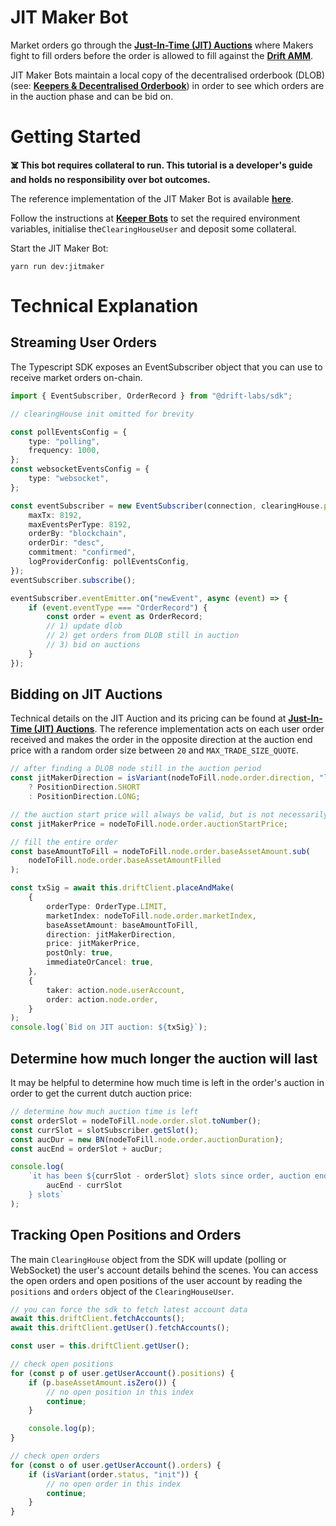 # JIT Maker Bot

Market orders go through the [**Just-In-Time (JIT) Auctions**](/about-v2/jit-auctions) where Makers fight to fill orders before the order is allowed to fill against the [**Drift AMM**](/about-v2/drift-amm).

JIT Maker Bots maintain a local copy of the decentralised orderbook (DLOB) (see: [**Keepers & Decentralised Orderbook**](/about-v2/keepers-decentralized-orderbook-faq)) in order to see which orders are in the auction phase and can be bid on.

# Getting Started

**☠️ This bot requires collateral to run. This tutorial is a developer's guide and holds no responsibility over bot outcomes.**

The reference implementation of the JIT Maker Bot is available [**here**](https://github.com/drift-labs/keeper-bots-v2/blob/master/src/bots/jitMaker.ts).

Follow the instructions at [**Keeper Bots**](/tutorial-bots/keeper-bots) to set the required environment variables, initialise the`ClearingHouseUser` and deposit some collateral.

Start the JIT Maker Bot:

```shell
yarn run dev:jitmaker
```

# Technical Explanation

## Streaming User Orders

The Typescript SDK exposes an EventSubscriber object that you can use to receive market orders on-chain.

```typescript
import { EventSubscriber, OrderRecord } from "@drift-labs/sdk";

// clearingHouse init omitted for brevity

const pollEventsConfig = {
    type: "polling",
    frequency: 1000,
};
const websocketEventsConfig = {
    type: "websocket",
};

const eventSubscriber = new EventSubscriber(connection, clearingHouse.program, {
    maxTx: 8192,
    maxEventsPerType: 8192,
    orderBy: "blockchain",
    orderDir: "desc",
    commitment: "confirmed",
    logProviderConfig: pollEventsConfig,
});
eventSubscriber.subscribe();

eventSubscriber.eventEmitter.on("newEvent", async (event) => {
    if (event.eventType === "OrderRecord") {
        const order = event as OrderRecord;
        // 1) update dlob
        // 2) get orders from DLOB still in auction
        // 3) bid on auctions
    }
});
```

## Bidding on JIT Auctions

Technical details on the JIT Auction and its pricing can be found at [**Just-In-Time (JIT) Auctions**](/about-v2/jit-auctions). The reference implementation acts on each user order received and makes the order in the opposite direction at the auction end price with a random order size between `20` and `MAX_TRADE_SIZE_QUOTE`.

```typescript
// after finding a DLOB node still in the auction period
const jitMakerDirection = isVariant(nodeToFill.node.order.direction, "long")
    ? PositionDirection.SHORT
    : PositionDirection.LONG;

// the auction start price will always be valid, but is not necessarily the best price
const jitMakerPrice = nodeToFill.node.order.auctionStartPrice;

// fill the entire order
const baseAmountToFill = nodeToFill.node.order.baseAssetAmount.sub(
    nodeToFill.node.order.baseAssetAmountFilled
);

const txSig = await this.driftClient.placeAndMake(
    {
        orderType: OrderType.LIMIT,
        marketIndex: nodeToFill.node.order.marketIndex,
        baseAssetAmount: baseAmountToFill,
        direction: jitMakerDirection,
        price: jitMakerPrice,
        postOnly: true,
        immediateOrCancel: true,
    },
    {
        taker: action.node.userAccount,
        order: action.node.order,
    }
);
console.log(`Bid on JIT auction: ${txSig}`);
```

## Determine how much longer the auction will last

It may be helpful to determine how much time is left in the order's auction in order to get the current dutch auction price:

```typescript
// determine how much auction time is left
const orderSlot = nodeToFill.node.order.slot.toNumber();
const currSlot = slotSubscriber.getSlot();
const aucDur = new BN(nodeToFill.node.order.auctionDuration);
const aucEnd = orderSlot + aucDur;

console.log(
    `it has been ${currSlot - orderSlot} slots since order, auction ends in ${
        aucEnd - currSlot
    } slots`
);
```

## Tracking Open Positions and Orders

The main `ClearingHouse` object from the SDK will update (polling or WebSocket) the user's account details behind the scenes. You can access the open orders and open positions of the user account by reading the `positions` and `orders` object of the `ClearingHouseUser`.

```typescript
// you can force the sdk to fetch latest account data
await this.driftClient.fetchAccounts();
await this.driftClient.getUser().fetchAccounts();

const user = this.driftClient.getUser();

// check open positions
for (const p of user.getUserAccount().positions) {
    if (p.baseAssetAmount.isZero()) {
        // no open position in this index
        continue;
    }

    console.log(p);
}

// check open orders
for (const o of user.getUserAccount().orders) {
    if (isVariant(order.status, "init")) {
        // no open order in this index
        continue;
    }
}
```